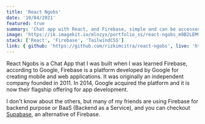 ```yaml
---
title: 'React Ngobs'
date: '10/04/2021'
featured: true
summary: 'Chat app with React, and Firebase, simple and can be accessed by everyone'
image: 'https://ik.imagekit.io/mlnzyx/portfolio_ss/react-ngobs_m9B2LEM9e.png?ik-sdk-version=javascript-1.4.3&updatedAt=1636633477827'
stack: ['React', 'Firebase', 'TailwindCSS']
link: { github: 'https://github.com/rizkimcitra/react-ngobs', live: 'https://react-ngobs.vercel.app/' }
---
```


React Ngobs is a Chat App that I was built when I was learned Firebase, according to Google, Firebase is a platform developed by Google for creating mobile and web applications. It was originally an independent company founded in 2011. In 2014, Google acquired the platform and it is now their flagship offering for app development.

I don't know about the others, but many of my friends are using Firebase for backend purpose or BaaS (Backend as a Service), and you can checkout [Supabase](https://supabase.com/), an alternative of Firebase.
